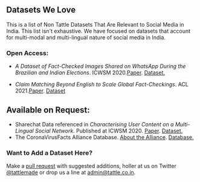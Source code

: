 ## Datasets We Love

This is a list of Non Tattle Datasets That Are Relevant to Social Media in India. 
This list isn't exhaustive. We have focused on datasets that account for multi-modal and multi-lingual nature of social media in India. 


### Open Access:
- *A Dataset of Fact-Checked Images Shared on WhatsApp During the Brazilian and Indian Elections*. ICWSM 2020.[Paper](https://ojs.aaai.org/index.php/ICWSM/article/view/7356). [Dataset.](https://ojs.aaai.org/index.php/ICWSM/article/view/7274)

- *Claim Matching Beyond English to Scale Global Fact-Checkings*. ACL 2021.[Paper](https://arxiv.org/abs/2106.00853). [Dataset](https://doi.org/10.5281/zenodo.4890950)

## Available on Request:
- Sharechat Data referenced in *Characterising User Content on a Multi-Lingual Social Network*. Published at ICWSM 2020. [Paper](https://ojs.aaai.org/index.php/ICWSM/article/view/7274). [Dataset.](https://nms.kcl.ac.uk/netsys/datasets/share-chat/)
- The CoronaVirusFacts Alliance Database. [About the Alliance](https://www.poynter.org/ifcn-covid-19-misinformation/). [Database.](https://www.poynter.org/ifcn-covid-19-misinformation/)

### Want to Add a Dataset Here?
Make a [pull request](https://github.com/tattle-made/website/edit/master/src/pages/datasets-we-love.mdx) with suggested additions, holler at us on Twitter [@tattlemade](https://twitter.com/tattlemade) or drop us a line at admin@tattle.co.in. 



